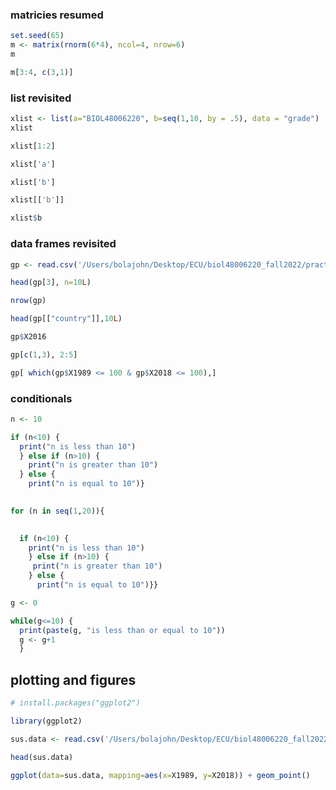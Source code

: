 ### matricies resumed 
```r
set.seed(65)
m <- matrix(rnorm(6*4), ncol=4, nrow=6)
m
```

```r
m[3:4, c(3,1)]
```

### list revisited 
```r
xlist <- list(a="BIOL48006220", b=seq(1,10, by = .5), data = "grade")
xlist
```


```r
xlist[1:2]
```


```r
xlist['a']
```


```r
xlist['b']
```


```r
xlist[['b']]
```

```r
xlist$b
```


### data frames revisited 
```r
gp <- read.csv('/Users/bolajohn/Desktop/ECU/biol48006220_fall2022/practcomp_2022/data /sdi.csv')
```

```r
head(gp[3], n=10L)
```
```r
nrow(gp)
```
```r
head(gp[["country"]],10L)
```

```r
gp$X2016
```


```r
gp[c(1,3), 2:5]
```

```r
gp[ which(gp$X1989 <= 100 & gp$X2018 <= 100),]
```


### conditionals 
```r
n <- 10

if (n<10) {
  print("n is less than 10")
  } else if (n>10) {
    print("n is greater than 10")
  } else { 
    print("n is equal to 10")}
  
```

```r
for (n in seq(1,20)){
  

  if (n<10) {
    print("n is less than 10")
    } else if (n>10) {
     print("n is greater than 10")
    } else { 
      print("n is equal to 10")}}
```
```r
g <- 0

while(g<=10) { 
  print(paste(g, "is less than or equal to 10"))
  g <- g+1
  }
```


## plotting and figures 
```r
# install.packages("ggplot2")
```

```r
library(ggplot2)
```

```r
sus.data <- read.csv('/Users/bolajohn/Desktop/ECU/biol48006220_fall2022/practcomp_2022/data /sdi.csv')

head(sus.data)
```

```r
ggplot(data=sus.data, mapping=aes(x=X1989, y=X2018)) + geom_point()
```
